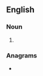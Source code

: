 ==English==

===Noun===
{{head|en|noun form}}

# {{plural of|disagreement|lang=en}}

===Anagrams===
* {{anagrams|en|a=adeeegimnrsst|demagnetisers}}